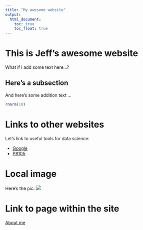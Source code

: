 ```yaml
---
title: "My awesome website"
output: 
  html_document:
    toc: true
    toc_float: true
---
```


# This is Jeff's awesome website

What if I add some text here...?


## Here's a subsection

And here's some addition text ...

```r
rnorm(10)
```

# Links to other websites

Let's link to useful tools for data science:

* [Google](https://www.google.com)
* [P8105](https://p8105.com)

# Local image

Here's the pic:
![](image/111.jpg)

# Link to page within the site
[About me](about.html)





